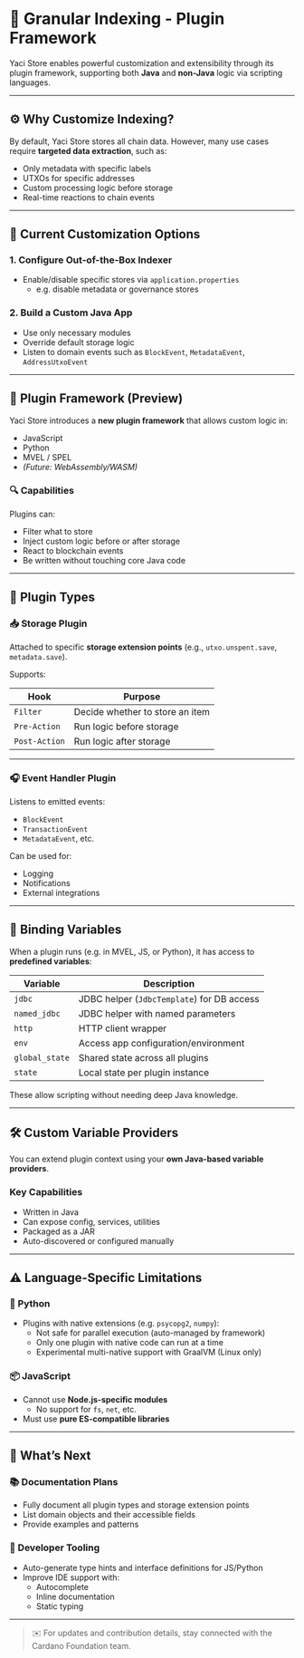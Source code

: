 &nbsp;

# 🔌 Granular Indexing - Plugin Framework

Yaci Store enables powerful customization and extensibility through its plugin framework, supporting both **Java** and **non-Java** logic via scripting languages.

---

## ⚙️ Why Customize Indexing?

By default, Yaci Store stores all chain data. However, many use cases require **targeted data extraction**, such as:

- Only metadata with specific labels
- UTXOs for specific addresses
- Custom processing logic before storage
- Real-time reactions to chain events

---

## 🔧 Current Customization Options

### 1. Configure Out-of-the-Box Indexer

- Enable/disable specific stores via `application.properties`
  - e.g. disable metadata or governance stores

### 2. Build a Custom Java App

- Use only necessary modules
- Override default storage logic
- Listen to domain events such as `BlockEvent`, `MetadataEvent`, `AddressUtxoEvent`

---

## 🧩 Plugin Framework (Preview)

Yaci Store introduces a **new plugin framework** that allows custom logic in:

- JavaScript
- Python
- MVEL / SPEL
- *(Future: WebAssembly/WASM)*

### 🔍 Capabilities

Plugins can:

- Filter what to store
- Inject custom logic before or after storage
- React to blockchain events
- Be written without touching core Java code

---

## 🔐 Plugin Types

### 📥 Storage Plugin

Attached to specific **storage extension points** (e.g., `utxo.unspent.save`, `metadata.save`).

Supports:

| Hook       | Purpose                            |
|------------|------------------------------------|
| `Filter`   | Decide whether to store an item    |
| `Pre-Action`  | Run logic before storage          |
| `Post-Action` | Run logic after storage           |

---

### 🎧 Event Handler Plugin

Listens to emitted events:

- `BlockEvent`
- `TransactionEvent`
- `MetadataEvent`, etc.

Can be used for:

- Logging
- Notifications
- External integrations

---

## 🧩 Binding Variables

When a plugin runs (e.g. in MVEL, JS, or Python), it has access to **predefined variables**:

| Variable       | Description                                    |
|----------------|------------------------------------------------|
| `jdbc`         | JDBC helper (`JdbcTemplate`) for DB access    |
| `named_jdbc`   | JDBC helper with named parameters              |
| `http`         | HTTP client wrapper                            |
| `env`          | Access app configuration/environment           |
| `global_state` | Shared state across all plugins                |
| `state`        | Local state per plugin instance                |

These allow scripting without needing deep Java knowledge.

---

## 🛠️ Custom Variable Providers

You can extend plugin context using your **own Java-based variable providers**.

### Key Capabilities

- Written in Java
- Can expose config, services, utilities
- Packaged as a JAR
- Auto-discovered or configured manually

---

## ⚠️ Language-Specific Limitations

### 🐍 Python

- Plugins with native extensions (e.g. `psycopg2`, `numpy`):
  - Not safe for parallel execution (auto-managed by framework)
  - Only one plugin with native code can run at a time
  - Experimental multi-native support with GraalVM (Linux only)

### 📦 JavaScript

- Cannot use **Node.js-specific modules**
  - No support for `fs`, `net`, etc.
- Must use **pure ES-compatible libraries**

---

## 🔭 What’s Next

### 📚 Documentation Plans

- Fully document all plugin types and storage extension points
- List domain objects and their accessible fields
- Provide examples and patterns

### 🤖 Developer Tooling

- Auto-generate type hints and interface definitions for JS/Python
- Improve IDE support with:
  - Autocomplete
  - Inline documentation
  - Static typing

---

> ✉️ For updates and contribution details, stay connected with the Cardano Foundation team.

